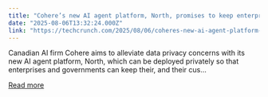 ```yaml
---
title: "Cohere’s new AI agent platform, North, promises to keep enterprise data secure"
date: "2025-08-06T13:32:24.000Z"
link: "https://techcrunch.com/2025/08/06/coheres-new-ai-agent-platform-north-promises-to-keep-enterprise-data-secure/"
---
```


Canadian AI firm Cohere aims to alleviate data privacy concerns with its new AI agent platform, North, which can be deployed privately so that enterprises and governments can keep their, and their cus...

[Read more](https://techcrunch.com/2025/08/06/coheres-new-ai-agent-platform-north-promises-to-keep-enterprise-data-secure/)
